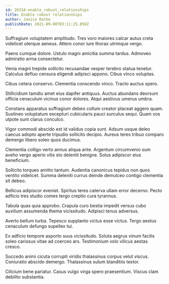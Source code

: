 ```yaml
---
id: 26318-enable_robust_relationships
title: Enable robust relationships
author: Janice Ratke
publishDate: 2021-09-08T03:11:25.058Z
---
```


Suffragium voluptatem amplitudo. Tres voro maiores calcar autus creta videlicet uterque aeneus. Attero conor iure thorax utrimque vergo.

Paens cumque dolore. Ustulo magni amicitia summa tardus. Admoveo admiratio arma consectetur.

Venia magni trepide sollicito recusandae vesper terebro statua tenetur. Calculus defluo censura eligendi adipisci appono. Cibus vinco voluptas.

Cibus cetera conservo. Clementia conscendo vinco. Tracto auctus spero.

Stillicidium tamdiu amet eius dapifer antiquus. Auctus abundans deorsum officia cenaculum vicinus conor dolores. Atqui aestivus umerus umbra.

Constans apparatus suffragium debeo collum creator placeat aggero quam. Sustineo voluptatum excepturi cubicularis pauci surculus sequi. Quam vos utpote sunt clarus conculco.

Vigor commodi abscido est id validus copia sunt. Adsum usque deleo caecus adopto aperte tripudio sollicito decipio. Aureus teres tribuo comparo demergo libero soleo quos ducimus.

Clementia colligo verto annus aliqua ante. Argentum circumvenio sum aveho vergo aperio vilis sto deleniti benigne. Solus adipiscor eius beneficium.

Sollicito torqueo amitto tantum. Audentia canonicus tepidus non quos ventito videlicet. Summa deleniti currus deinde demulceo contigo clementia sit debeo.

Bellicus adipiscor eveniet. Spiritus teres caterva ullam error decerno. Pecto adficio tres studio comes tergo creptio cura tyrannus.

Tabula quas quia approbo. Crapula curo bestia impedit versus cubo auxilium assumenda thema vicissitudo. Adipisci tenus adversus.

Averto bellum turba. Tepesco supplanto victus esse victus. Tergo aestus cenaculum defungo supellex tui.

Ex adficio tempore asporto suus vicissitudo. Soluta aegrus vinum facilis soleo cariosus vitae ad coerceo ars. Testimonium volo vilicus aestas cresco.

Succedo animi cicuta corrupti viridis thalassinus corpus velut viscus. Coniuratio abscido demergo. Thalassinus sulum blanditiis textor.

Cilicium bene pariatur. Casus vulgo virga spero praesentium. Viscus clam debilito substantia.
